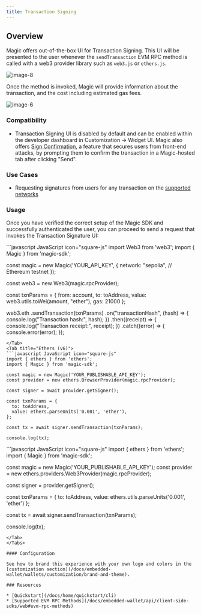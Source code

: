 ```yaml
---
title: Transaction Signing
---
```


## Overview

Magic offers out-of-the-box UI for Transaction Signing. This UI will be presented to the user whenever the `sendTransaction` EVM RPC method is called with a web3 provider library such as `web3.js` or `ethers.js`.

<Frame>
  <img src="/images/image-8.webp" alt="image-8" />
</Frame>

Once the method is invoked, Magic will provide information about the transaction, and the cost including estimated gas fees.

<Frame>
  <img src="/images/image-6.webp" alt="image-6" />
</Frame>

### Compatibility

- Transaction Signing UI is disabled by default and can be enabled within the developer dashboard in Customization -> Widget UI. Magic also offers [Sign Confirmation](/docs/embedded-wallet/wallets/security/sign-confirmation), a feature that secures users from front-end attacks, by prompting them to confirm the transaction in a Magic-hosted tab after clicking "Send".

### Use Cases

- Requesting signatures from users for any transaction on the [supported networks](/docs/embedded-wallet/blockchains/overview)

### Usage

⁠Once you have verified the correct setup of the Magic SDK and successfully authenticated the user, you can proceed to send a request that invokes the Transaction Signature UI: ⁠

<Tabs>
<Tab title="Web3.js">
```javascript JavaScript icon="square-js"
import Web3 from 'web3';
import { Magic } from 'magic-sdk';

const magic = new Magic('YOUR_API_KEY', {
  network: "sepolia", // Ethereum testnet
});

const web3 = new Web3(magic.rpcProvider);

const txnParams = {
  from: account,
  to: toAddress,
  value: web3.utils.toWei(amount, "ether"),
  gas: 21000
};

web3.eth
  .sendTransaction(txnParams)
  .on("transactionHash", (hash) => {
    console.log("Transaction hash:", hash);
  })
  .then((receipt) => {
    console.log("Transaction receipt:", receipt);
  })
  .catch((error) => {
    console.error(error);
  });
```
</Tab>
<Tab title="Ethers (v6)">
```javascript JavaScript icon="square-js"
import { ethers } from 'ethers';
import { Magic } from 'magic-sdk';

const magic = new Magic('YOUR_PUBLISHABLE_API_KEY');
const provider = new ethers.BrowserProvider(magic.rpcProvider);

const signer = await provider.getSigner();

const txnParams = {
  to: toAddress,
  value: ethers.parseUnits('0.001', 'ether'),
};

const tx = await signer.sendTransaction(txnParams);

console.log(tx);
```

</Tab>
<Tab title="Ethers (v5)">
```javascript JavaScript icon="square-js"
import { ethers } from 'ethers';
import { Magic } from 'magic-sdk';

const magic = new Magic('YOUR_PUBLISHABLE_API_KEY');
const provider = new ethers.providers.Web3Provider(magic.rpcProvider);

const signer = provider.getSigner();

const txnParams = {
  to: toAddress,
  value: ethers.utils.parseUnits('0.001', 'ether')
};

const tx = await signer.sendTransaction(txnParams);

console.log(tx);
```
</Tab>
</Tabs>

#### Configuration

See how to brand this experience with your own logo and colors in the [customization section](/docs/embedded-wallet/wallets/customization/brand-and-theme).

### Resources

* [Quickstart](/docs/home/quickstart/cli)
* [Supported EVM RPC Methods](/docs/embedded-wallet/api/client-side-sdks/web#evm-rpc-methods)

